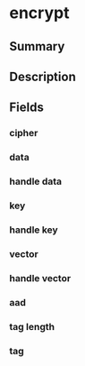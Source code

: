 
# encrypt

## Summary

<Tooltip components={props.components} />

## Description

<Description components={props.components} />

## Fields

### cipher

<Field0 components={props.components} />

### data

<Field1 components={props.components} />

### handle data

<Field2 components={props.components} />

### key

<Field3 components={props.components} />

### handle key

<Field4 components={props.components} />

### vector

<Field5 components={props.components} />

### handle vector

<Field6 components={props.components} />

### aad

<Field7 components={props.components} />

### tag length

<Field8 components={props.components} />

### tag

<Field9 components={props.components} />

